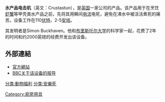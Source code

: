 '''水产品电击机'''（英文：Crustastun），是[[英国|英国]]一家公司的产品。该产品用于在烹饪[[虾|虾]][[蟹|蟹]]等甲壳类水产品之前，先将其用瞬间[[电流|电流]]电死，避免在沸水中被活活煮死的痛苦。设备工作在110[[伏特|伏特]]，2-5[[安培|安培]]。

其发明者是Simon Buckhaven。他和[[布里斯托尔大学|布里斯托尔大学]]的科学家一起，花费了2年的时间和约2000英镑的经费开发出该设备。

==外部連結==

*[http://www.crustastun.com 官方網站] {{Wayback|url=http://www.crustastun.com/ |date=20061207101005 }}
*[http://news.bbc.co.uk/1/hi/uk/4097798.stm BBC关于该设备的报导] {{Wayback|url=http://news.bbc.co.uk/1/hi/uk/4097798.stm |date=20090115044126 }}
<references/>

[[分类:動物福利|分类:動物福利]]
[[分类:安樂死|分类:安樂死]]
[[Category:廚房用具|Category:廚房用具]]
